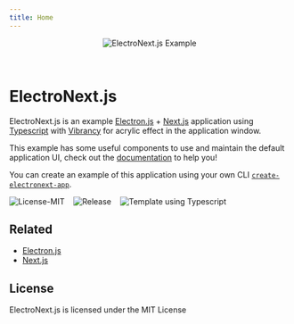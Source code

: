 ```yaml
---
title: Home
---
```


<p align="center"><img src="/electronext.logo.animated.svg" alt="ElectroNext.js Example" style={{width: '50%'}} /></p>
<br/>

# ElectroNext.js

ElectroNext.js is an example [Electron.js](https://www.electronjs.org) + [Next.js](https://nextjs.org) application using [Typescript](https://www.typescriptlang.org) with [Vibrancy](https://github.com/Seo-Rii/electron-acrylic-window) for acrylic effect in the application window.

This example has some useful components to use and maintain the default application UI, check out the [documentation](https://electronextjs.vercel.app/docs) to help you! 

You can create an example of this application using your own CLI [`create-electronext-app`](https://github.com/electronextjs/create-electronext-app).



<p align="custom-start">
<img src="https://img.shields.io/badge/License-MIT-319046?" alt="License-MIT"/>
&nbsp;&nbsp;
<img src="https://img.shields.io/badge/npm-v1.0.4-319046" alt="Release"/>
&nbsp;&nbsp;
<img src="https://img.shields.io/badge/Template using - Typescript-3178C6?style=flat&logo=typescript&logoColor=white" alt="Template using Typescript"/>
</p>

## Related
- [Electron.js](https://www.electronjs.org)
- [Next.js](https://nextjs.org)

## License
ElectroNext.js is licensed under the MIT License